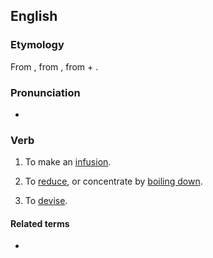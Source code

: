 ==English==

===Etymology===
{{PIE root|en|pekʷ}}
From {{der|en|fro|}}, from {{der|en|la|decoquō||I [[boil down]]}}, from {{m|la|de-}} + {{m|la|coquō||I cook}}.

===Pronunciation===
* {{a|UK}} {{IPA|/dɪˈkɒkt/|lang=en}}

===Verb===
{{en-verb}}

# {{lb|en|cooking}} To make an [[infusion]].
# {{lb|en|cooking}} To [[reduce]], or concentrate by [[boil down|boiling down]].
# {{lb|en|transitive}} To [[devise]]. <!--Chambers 1908-->

====Related terms====
* {{l|en|decoction}}